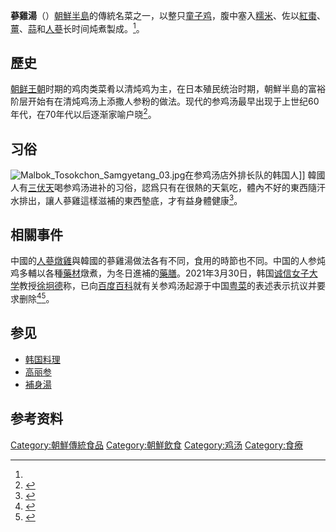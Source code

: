{{Infobox Korean name
| img  =Korean_soup-Samgyetang-10.jpg
|hangul=삼계탕 / 계삼탕
|hanja={{linktext|蔘|鷄|湯}} / 鷄蔘湯
|rr=samgyetang / gyesamtang
|mr=samgyet'ang / kyesamt'ang
}}
'''蔘雞湯'''（{{kor|삼계탕|蔘鷄湯|名=南}}）[[朝鮮半島|朝鮮半島]]的傳統名菜之一，以整只[[童子鸡|童子鸡]]，腹中塞入[[糯米|糯米]]、佐以[[紅棗|紅棗]]、[[薑|薑]]、[[蒜|蒜]]和[[人蔘|人蔘]]长时间炖煮製成。{{r|Hyosun Ro - Samgyetang}}<ref name=te/>。

==歷史==
[[朝鲜王朝|朝鲜王朝]]时期的鸡肉类菜肴以清炖鸡为主，在日本殖民统治时期，朝鮮半島的富裕阶层开始有在清炖鸡汤上添撒人参粉的做法。现代的参鸡汤最早出现于上世纪60年代，在70年代以后逐渐家喻户晓<ref>{{cite web |title=百度百科误称韩国参鸡汤起源自古代粤菜 |url=https://cn.yna.co.kr/view/ACK20210330000200881 |website=韩联社 |access-date=2021-06-05 |archive-date=2021-06-05 |archive-url=https://web.archive.org/web/20210605160855/https://cn.yna.co.kr/view/ACK20210330000200881 |dead-url=no }}</ref>。

==习俗==
[[File:Malbok_Tosokchon_Samgyetang_03.jpg|thumb]]在参鸡汤店外排长队的韩国人]]
韓國人有[[三伏天|三伏天]]喝参鸡汤进补的习俗，認爲只有在很熱的天氣吃，體內不好的東西隨汗水排出，讓人蔘雞這樣滋補的東西墊底，才有益身體健康<ref>{{cite web |title=初伏天排队喝参鸡汤 |url=https://cn.yna.co.kr/view/PYH20200716112100881?section=search |website=韩联社 |access-date=2021-06-07 |archive-date=2021-06-07 |archive-url=https://web.archive.org/web/20210607173026/https://cn.yna.co.kr/view/PYH20200716112100881?section=search |dead-url=no }}</ref>{{r|Hyosun Ro - Samgyetang}}。

== 相關事件 ==
中國的[[人蔘燉雞|人蔘燉雞]]與韓國的蔘雞湯做法各有不同，食用的時節也不同。中国的人参炖鸡多輔以各種[[藥材|藥材]]燉煮，为冬日進補的[[藥膳|藥膳]]{{r|ch}}。2021年3月30日，韩国[[誠信女子大學|诚信女子大学]]教授[[徐坰德|徐坰德]]称，已向[[百度百科|百度百科]]就有关参鸡汤起源于中国[[粤菜|粤菜]]的表述表示抗议并要求删除<ref>{{cite web |title=韩教授致函百度百科抗议参鸡汤源于中餐之说 |url=https://cn.yna.co.kr/view/ACK20210330001200881 |website=韩联社 |access-date=2021-06-05 |archive-date=2021-06-06 |archive-url=https://web.archive.org/web/20210606101434/https://cn.yna.co.kr/view/ACK20210330001200881 |dead-url=no }}</ref><ref>{{cite web |title=南韓教授抗議參雞湯起源於中國 致函百度要求刪改 |url=https://std.stheadline.com/realtime/article/1535374/即時-中國-南韓教授抗議參雞湯起源於中國-致函百度要求刪改 |website=星岛日报 |access-date=2022-02-10 |archive-date=2021-04-11 |archive-url=https://web.archive.org/web/20210411101329/https://std.stheadline.com/realtime/article/1535374/%E5%8D%B3%E6%99%82-%E4%B8%AD%E5%9C%8B-%E5%8D%97%E9%9F%93%E6%95%99%E6%8E%88%E6%8A%97%E8%AD%B0%E5%8F%83%E9%9B%9E%E6%B9%AF%E8%B5%B7%E6%BA%90%E6%96%BC%E4%B8%AD%E5%9C%8B-%E8%87%B4%E5%87%BD%E7%99%BE%E5%BA%A6%E8%A6%81%E6%B1%82%E5%88%AA%E6%94%B9 |dead-url=no }}</ref>。

== 参见 ==
* [[韩国料理|韩国料理]]
* [[高丽参|高丽参]]
* [[補身湯|補身湯]]

== 参考资料 ==
{{Reflist|refs=
<ref name=ch>{{Cite web |url=https://www.jucanw.com/mszx/jfff/4773.html |title=人参炖鸡汤的功效与作用 |date=2016-11-18 |accessdate=2021-03-30 |archive-date=2021-03-30 |archive-url=https://web.archive.org/web/20210330133320/https://www.jucanw.com/mszx/jfff/4773.html |dead-url=no }}</ref>
<ref name="Hyosun Ro - Samgyetang">{{cite web |url=http://www.koreanbapsang.com/2014/08/samgyetang.html |title=Samgyetang (Ginseng Chicken Soup) |author=Hyosun Ro |publisher=Korean Bapsang |access-date=2014-12-25 |language=en |archive-date=2018-04-27 |archive-url=https://web.archive.org/web/20180427070943/https://www.koreanbapsang.com/2014/08/samgyetang.html |dead-url=no }}</ref> 
<ref name=te>{{ko}} [http://100.naver.com/100.nhn?docid=728208 Samgyetang] {{Wayback|url=http://100.naver.com/100.nhn?docid=728208 |date=20210330133231 }} at Doosan Encyclopedia</ref>
}}

[[Category:朝鮮傳統食品|Category:朝鮮傳統食品]]
[[Category:朝鮮飲食|Category:朝鮮飲食]]
[[Category:鸡汤|Category:鸡汤]]
[[Category:食療|Category:食療]]